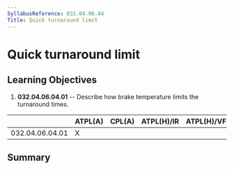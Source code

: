 ```yaml
---
SyllabusReference: 032.04.06.04
Title: Quick turnaround limit
---
```


# Quick turnaround limit

## Learning Objectives

1.  **032.04.06.04.01** -- Describe how brake temperature limits the turnaround
    times.

|                 | ATPL(A) | CPL(A) | ATPL(H)/IR | ATPL(H)/VFR | CPL(H) | IR  | CBIR(A) |
| --------------- | ------- | ------ | ---------- | ----------- | ------ | --- | ------- |
| 032.04.06.04.01 | X       |        |            |             |        |     |         |

## Summary
